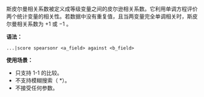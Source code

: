 斯皮尔曼相关系数被定义成等级变量之间的皮尔逊相关系数。它利用单调方程评价两个统计变量的相关性。若数据中没有重复值，且当两变量完全单调相关时，斯皮尔曼相关系数为 +1 或 −1 。

**语法：**

```
...|score spearsonr <a_field> against <b_field>
```

**使用场景：**

- 只支持 1-1 的比较。
- 不支持模糊搜索（ \*）。
- 不接受任何参数。
